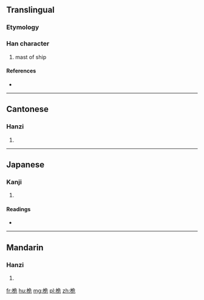 ==Translingual==

===Etymology===
{{Han compound|木|危|c1=s|c2=p|t1=wood|ls=psc}}

===Han character===
{{Han char|rn=75|rad=木|as=06|sn=10|four=4791<sub>2</sub>|canj=木弓一山 (DNMU)}}

# mast of ship

====References====
* {{Han ref|kx=0525.060|dkj=14759|dj=0914.010|hdz=21203.010|uh=6845|ud=26693|bh=AEE9|bd=44777}}

----

==Cantonese==

===Hanzi===
{{yue-hanzi|jyut=|y=wai4}}

# {{defn|lang=yue|sort=木06}}

----

==Japanese==

===Kanji===
{{ja-kanji|grade=|rs=木06}}

# {{defn|lang=ja|sort=木06}}

====Readings====
* {{ja-readings|on=[[がい]] (gai)|kun=[[くちなし]] (kuchinashi)}}

----

==Mandarin==

===Hanzi===
{{cmn-hanzi|pin=[[kuāng]] ([[kuang1]]), [[wéi]] ([[wei2]])|wg=k'uang<sup>1</sup>, wei<sup>2</sup>}}

# {{defn|lang=cmn|sort=木06}}

[[fr:桅]]
[[hu:桅]]
[[mg:桅]]
[[pl:桅]]
[[zh:桅]]